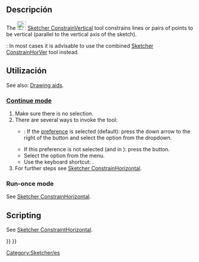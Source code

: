 <languages/>

<div class="mw-translate-fuzzy">
{{Docnav/es
|[[Sketcher_ConstrainPointOnObject/es|Punto en el objeto]]
|[[Sketcher_ConstrainHorizontal/es|Horizontal]]
|[[Sketcher_Workbench/es|Croquizador]]
|IconL=Constraint_PointOnObject.svg
|IconC=Workbench_Sketcher.svg
|IconR=Constraint_Horizontal.svg
}}
</div>

<div class="mw-translate-fuzzy">
{{GuiCommand/es
|Icon=Constraint Vertical.svg
|Name/es=Restricción de verticalidad
|Workbenches=[[Sketcher Workbench/es|Sketch]]
|Shortcut=V
|MenuLocation=Sketch → Restricciones de croquis → Restricción de verticalidad
|SeeAlso=[[Sketcher_ConstrainHorizontal/es|Restringir horizontalmente]]
}}
</div>

<span id="Description"></span>
==Descripción==

The [[Image:Sketcher_ConstrainVertical.svg|24px]] [[Sketcher_ConstrainVertical|Sketcher ConstrainVertical]] tool constrains lines or pairs of points to be vertical (parallel to the vertical axis of the sketch).

{{Version|1.0}}: In most cases it is advisable to use the combined [[Sketcher_ConstrainHorVer|Sketcher ConstrainHorVer]] tool instead.

<span id="Usage"></span>
<div class="mw-translate-fuzzy">
==Utilización==
</div>

See also: [[Sketcher_Workbench#Drawing_aids|Drawing aids]].

===[[Sketcher_Workbench#Continue_modes|Continue mode]]===

# Make sure there is no selection.
# There are several ways to invoke the tool:
#* {{Version|1.0}}: If the {{MenuCommand|Auto tool for Horizontal/Vertical}} [[Sketcher_Preferences#General|preference]] is selected (default): press the down arrow to the right of the {{Button|[[Image:Sketcher_ConstrainHorVer.svg||x16px]][[Image:Toolbar_flyout_arrow.svg|x16px]]}} button and select the {{MenuCommand|[[Image:Sketcher_ConstrainVertical.svg|16px]] Constrain vertical}} option from the dropdown.
#* If this preference is not selected (and in {{VersionMinus|0.21}}): press the {{Button|[[Image:Sketcher_ConstrainVertical.svg|16px]] [[Sketcher_ConstrainVertical|Constrain vertical]]}} button.
#* Select the {{MenuCommand|Sketch → Sketcher constraints → [[Image:Sketcher_ConstrainVertical.svg|16px]] Constrain vertical}} option from the menu.
#* Use the keyboard shortcut: {{KEY|V}}.
# For further steps see [[Sketcher_ConstrainHorizontal#Continue_mode|Sketcher ConstrainHorizontal]].

===Run-once mode===

See [[Sketcher_ConstrainHorizontal#Run-once_mode|Sketcher ConstrainHorizontal]].

==Scripting==

See [[Sketcher_ConstrainHorizontal#Scripting|Sketcher ConstraintHorizontal]].


<div class="mw-translate-fuzzy">
[[Category:Sketcher/es]]
</div>

{{Sketcher_Tools_navi{{#translation:}}}}
{{Userdocnavi{{#translation:}}}}